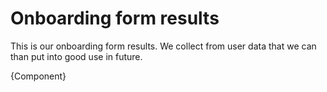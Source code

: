 
<Meta title="Modules/Onboarding form results" component={OnboardingFormResults} />

# Onboarding form results

This is our onboarding form results. We collect from user data that we can than put into good use in future.


<Canvas>
  <Story name="Onboarding form results">{Component}</Story>
</Canvas>

